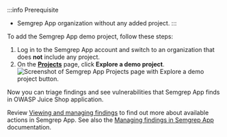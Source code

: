 :::info Prerequisite
- Semgrep App organization without any added project.
:::

To add the Semgrep App demo project, follow these steps:

1. Log in to the Semgrep App account and switch to an organization that does **not** include any project.
1. On the **[Projects](https://semgrep.dev/orgs/-/projects)** page, click **Explore a demo project**.
    ![Screenshot of Semgrep App Projects page with Explore a demo project button.](/img/semgrep-app-add-demo-project.png "Screenshot of Semgrep App Projects page with Explore a demo project button.")

Now you can triage findings and see vulnerabilities that Semgrep App finds in OWASP Juice Shop application.

Review [Viewing and managing findings](/semgrep-app/getting-started-with-semgrep-app/#viewing-and-managing-findings) to find out more about available actions in Semgrep App. See also the [Managing findings in Semgrep App](/semgrep-app/findings/) documentation.